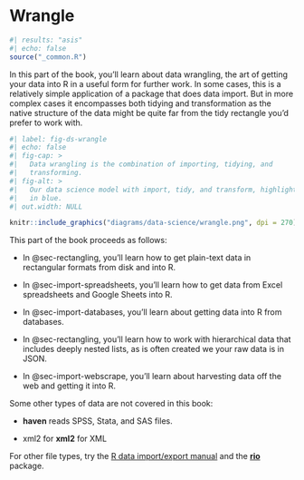 # Wrangle {#sec-wrangle .unnumbered}

```r
#| results: "asis"
#| echo: false
source("_common.R")
```

In this part of the book, you'll learn about data wrangling, the art of getting your data into R in a useful form for further work.
In some cases, this is a relatively simple application of a package that does data import.
But in more complex cases it encompasses both tidying and transformation as the native structure of the data might be quite far from the tidy rectangle you'd prefer to work with.

```r
#| label: fig-ds-wrangle
#| echo: false
#| fig-cap: >
#|   Data wrangling is the combination of importing, tidying, and 
#|   transforming.
#| fig-alt: >
#|   Our data science model with import, tidy, and transform, highlighted
#|   in blue.
#| out.width: NULL

knitr::include_graphics("diagrams/data-science/wrangle.png", dpi = 270)
```

This part of the book proceeds as follows:

-   In @sec-rectangling, you'll learn how to get plain-text data in rectangular formats from disk and into R.

-   In @sec-import-spreadsheets, you'll learn how to get data from Excel spreadsheets and Google Sheets into R.

-   In @sec-import-databases, you'll learn about getting data into R from databases.

-   In @sec-rectangling, you'll learn how to work with hierarchical data that includes deeply nested lists, as is often created we your raw data is in JSON.

-   In @sec-import-webscrape, you'll learn about harvesting data off the web and getting it into R.

Some other types of data are not covered in this book:

-   **haven** reads SPSS, Stata, and SAS files.

-   xml2 for **xml2** for XML

For other file types, try the [R data import/export manual](https://cran.r-project.org/doc/manuals/r-release/R-data.html) and the [**rio**](https://github.com/leeper/rio) package.
